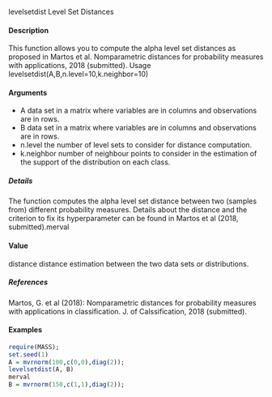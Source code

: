 
levelsetdist
Level Set Distances


#### Description 


This function allows you to compute the alpha level set distances as proposed in Martos et al.
Nomparametric distances for probability measures with applications, 2018 (submitted).
Usage
levelsetdist(A,B,n.level=10,k.neighbor=10)

#### Arguments 
* A data set in a matrix where variables are in columns and observations are in rows.
* B data set in a matrix where variables are in columns and observations are in rows.
* n.level the number of level sets to consider for distance computation.
* k.neighbor number of neighbour points to consider in the estimation of the support of the
distribution on each class.

##### Details
The function computes the alpha level set distance between two (samples from) different probability
measures. Details about the distance and the criterion to fix its hyperparameter can be found in
Martos et al (2018, submitted).merval

#### Value
distance
distance estimation between the two data sets or distributions.

##### References
Martos, G. et al (2018): Nomparametric distances for probability measures with applications in
classification. J. of Calssification, 2018 (submitted).

#### Examples 
```r
require(MASS);
set.seed(1)
A = mvrnorm(100,c(0,0),diag(2));
levelsetdist(A, B)
merval
B = mvrnorm(150,c(1,1),diag(2));
```
